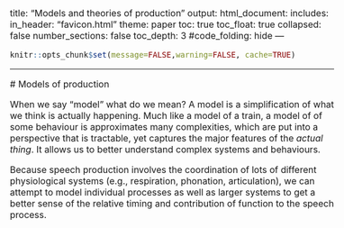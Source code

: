 title: "Models and theories of production"
output:
  html_document:
    includes:
      in_header: "favicon.html"
    theme: paper
    toc: true
    toc_float: true
    collapsed: false
    number_sections: false
    toc_depth: 3
    #code_folding: hide
---
<style type="text/css">
  body{
  font-size: 12pt;
}
</style>

```r
knitr::opts_chunk$set(message=FALSE,warning=FALSE, cache=TRUE)
```

----
 # Models of production
 
 When we say "model" what do we mean? A model is a simplification of what we think is actually happening. Much like a model of a train, a model of of some behaviour is approximates many complexities, which are put into a perspective that is tractable, yet captures the major features of the *actual thing*. It allows us to better understand complex systems and behaviours.

Because speech production involves the coordination of lots of different physiological systems (e.g., respiration, phonation, articulation), we can attempt to model individual processes as well as larger systems to get a better sense of the relative timing and contribution of function to the speech process. 